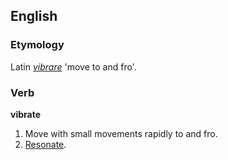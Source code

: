 ==English==

===Etymology===
Latin ''[[vibrare]]'' 'move to and fro'.

===Verb===
'''vibrate'''
# Move with small movements rapidly to and fro.
# [[Resonate]].